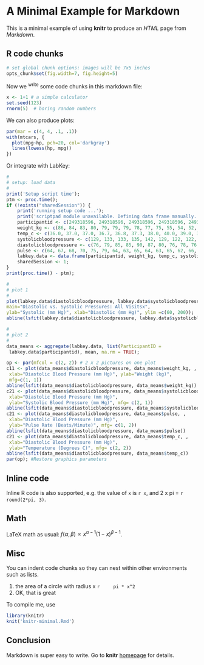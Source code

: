 # A Minimal Example for Markdown

This is a minimal example of using **knitr** to produce an _HTML_ page from _Markdown_.

## R code chunks

```r
# set global chunk options: images will be 7x5 inches
opts_chunk$set(fig.width=7, fig.height=5)
```

Now we ^write^ some code chunks in this markdown file:

```r
x <- 1+1 # a simple calculator
set.seed(123)
rnorm(5)  # boring random numbers
```

We can also produce plots:

```r
par(mar = c(4, 4, .1, .1))
with(mtcars, {
  plot(mpg~hp, pch=20, col='darkgray')
  lines(lowess(hp, mpg))
})
```

Or integrate with LabKey:

```r
#
# setup: load data
#
print('Setup script time');
ptm <- proc.time();
if (!exists("sharedSession")) {
    print('running setup code ...');
    print('scriptpad module unavailable. Defining data frame manually.');
    participantid <- c(249318596, 249318596, 249318596, 249318596, 249318596, 249318596, 249318596, 249318596, 249318596, 249318596, 249320107, 249320107, 249320107, 249320107, 249320107, 249320127, 249320127, 249320127, 249320127, 249320127, 249320127, 249320127, 249320489, 249320489, 249320489, 249320489, 249320489, 249320897, 249320897, 249320897, 249320897, 249320897, 249320897, 249325717, 249325717, 249325717, 249325717, 249325717);
    weight_kg <- c(86, 84, 83, 80, 79, 79, 79, 78, 77, 75, 55, 54, 52, 50, 51, 62, 64, 63, 65, 65, 67, 69, 90, 86, 84, 75, 72, 73, 77, 74, 75, 77, 75, 98, 111, 110, 112, 138);
    temp_c <- c(36.0, 37.0, 37.0, 36.7, 36.8, 37.3, 38.0, 40.0, 39.0, 39.0, 37.0, 37.0, 36.9, 37.3, 36.6, 36.9, 37.3, 36.6, 39.9, 36.0, 41.0, 38.0, 36.9, 40.0, 37.2, 36.5, 37.5, 37.5, 36.8, 37.0, 36.0, 37.2, 36.7, 37.4, 38.0, 33.0, 37.0, 36.5);
    systolicbloodpressure <- c(129, 133, 133, 135, 142, 129, 122, 122, 121, 123, 120, 123, 120, 139, 114, 140, 179, 134, 135, 131, 137, 129, 124, 134, 128, 140, 130, 112, 121, 120, 134, 115, 97, 108, 137, 136, 133, 156);
    diastolicbloodpressure <- c(76, 79, 85, 85, 90, 87, 80, 76, 78, 76, 85, 86, 83, 80, 79, 90, 110, 89, 89, 74, 87, 76, 75, 75, 78, 90, 90, 74, 79, 72, 85, 70, 67, 74, 90, 112, 74, 117);
    pulse <- c(64, 67, 68, 70, 75, 79, 64, 63, 65, 64, 63, 65, 62, 66, 64, 70, 74, 75, 76, 59, 65, 76, 70, 70, 56, 78, 70, 67, 65, 66, 69, 67, 70, 89, 77, 112, 90, 113);
    labkey.data <- data.frame(participantid, weight_kg, temp_c, systolicbloodpressure, diastolicbloodpressure, pulse);
    sharedSession <- 1;
}
print(proc.time() - ptm);
```


```r
#
# plot 1
#
plot(labkey.data$diastolicbloodpressure, labkey.data$systolicbloodpressure,
main="Diastolic vs. Systolic Pressures: All Visitsx",
ylab="Systolic (mm Hg)", xlab="Diastolic (mm Hg)", ylim =c(60, 200));
abline(lsfit(labkey.data$diastolicbloodpressure, labkey.data$systolicbloodpressure));

#
# plot 2
#
data_means <- aggregate(labkey.data, list(ParticipantID =
 labkey.data$participantid), mean, na.rm = TRUE);

op <- par(mfcol = c(2, 2)) # 2 x 2 pictures on one plot
c11 <- plot(data_means$diastolicbloodpressure, data_means$weight_kg, ,
 xlab="Diastolic Blood Pressure (mm Hg)", ylab="Weight (kg)",
 mfg=c(1, 1))
abline(lsfit(data_means$diastolicbloodpressure, data_means$weight_kg))
c21 <- plot(data_means$diastolicbloodpressure, data_means$systolicbloodpressure, ,
 xlab="Diastolic Blood Pressure (mm Hg)",
 ylab="Systolic Blood Pressure (mm Hg)", mfg= c(2, 1))
abline(lsfit(data_means$diastolicbloodpressure, data_means$systolicbloodpressure))
c21 <- plot(data_means$diastolicbloodpressure, data_means$pulse, ,
 xlab="Diastolic Blood Pressure (mm Hg)",
 ylab="Pulse Rate (Beats/Minute)", mfg= c(1, 2))
abline(lsfit(data_means$diastolicbloodpressure, data_means$pulse))
c21 <- plot(data_means$diastolicbloodpressure, data_means$temp_c, ,
 xlab="Diastolic Blood Pressure (mm Hg)",
 ylab="Temperature (Degrees C)", mfg= c(2, 2))
abline(lsfit(data_means$diastolicbloodpressure, data_means$temp_c))
par(op); #Restore graphics parameters
```


## Inline code

Inline R code is also supported, e.g. the value of `x` is `r x`, and 2 x pi = `r round(2*pi, 3)`.

## Math

LaTeX math as usual: $f(\alpha, \beta) \propto x^{\alpha-1}(1-x)^{\beta-1}$.

## Misc

You can indent code chunks so they can nest within other environments such as lists.

1. the area of a circle with radius x
    ```r
    pi * x^2
    ```
2. OK, that is great

To compile me, use

```r
library(knitr)
knit('knitr-minimal.Rmd')
```

## Conclusion

Markdown is super easy to write. Go to **knitr** [homepage](http://yihui.name/knitr) for details.